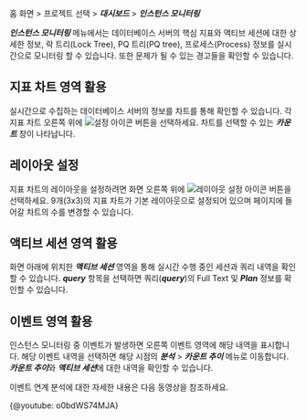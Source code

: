홈 화면 > 프로젝트 선택 > ***대시보드*** > ***인스턴스 모니터링***

<ProdImg img="db-instance-monitoring.png" desc="인스턴스 모니터링" />

***인스턴스 모니터링*** 메뉴에서는 데이터베이스 서버의 핵심 지표와 액티브 세션에 대한 상세한 정보, 락 트리(Lock Tree), PQ 트리(PQ tree), 프로세스(Process) 정보를 실시간으로 모니터링 할 수 있습니다. 또한 문제가 될 수 있는 경고들을 확인할 수 있습니다.

## 지표 차트 영역 활용

실시간으로 수집하는 데이터베이스 서버의 정보를 차트를 통해 확인할 수 있습니다. 각 지표 차트 오른쪽 위에 ![설정 아이콘](/img/ico-setting.svg) 버튼을 선택하세요. 차트를 선택할 수 있는 ***카운트*** 창이 나타납니다.

<ImgLang img='db-select-count.png' desc='카운트 창' />

## 레이아웃 설정

지표 차트의 레이아웃을 설정하려면 화면 오른쪽 위에 ![레이아웃 설정 아이콘](/img/ico-layout-set.svg) 버튼을 선택하세요. 9개(3x3)의 지표 차트가 기본 레이아웃으로 설정되어 있으며 페이지에 들어갈 차트의 수를 변경할 수 있습니다.

<ImgLang img="db-layout-set.png" desc="레이아웃 설정" />

## 액티브 세션 영역 활용

화면 아래에 위치한 ***액티브 세션*** 영역을 통해 실시간 수행 중인 세션과 쿼리 내역을 확인할 수 있습니다. ***query*** 항목을 선택하면 쿼리(***query***)의 Full Text 및 ***Plan*** 정보를 확인할 수 있습니다.

## 이벤트 영역 활용

인스턴스 모니터링 중 이벤트가 발생하면 오른쪽 이벤트 영역에 해당 내역을 표시합니다. 해당 이벤트 내역을 선택하면 해당 시점의 ***분석*** > ***카운트 추이*** 메뉴로 이동합니다. ***카운트 추이***와 ***액티브 세션***에 대한 내역을 확인할 수 있습니다.

이벤트 연계 분석에 대한 자세한 내용은 다음 동영상을 참조하세요.

{@youtube: o0bdWS74MJA}